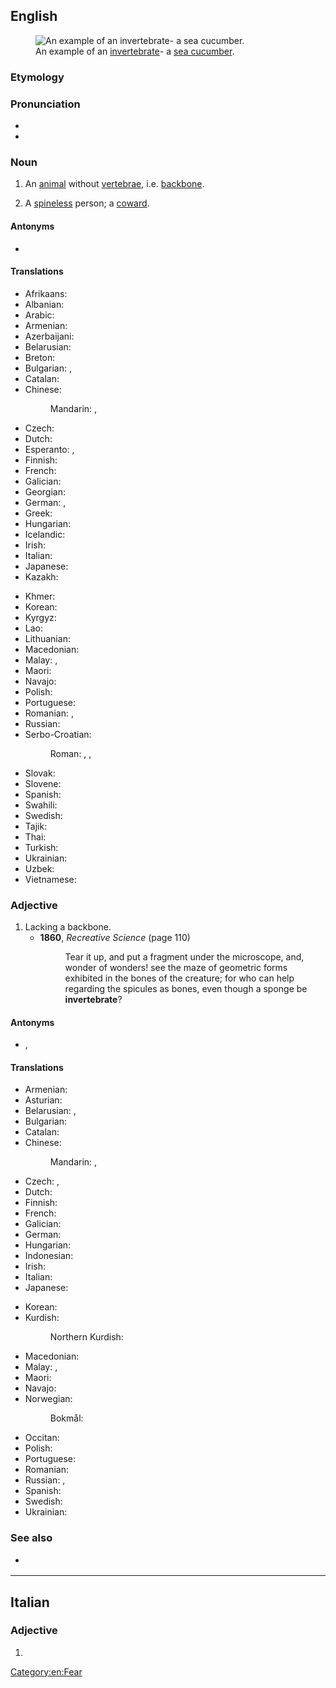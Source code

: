 ==English==
{{wikipedia}}
[[File:Thelenota ananas.jpg|thumb|An example of an [[invertebrate]]- a [[sea cucumber]].]]

===Etymology===
{{prefix|en|in|vertebrate}}

===Pronunciation===
* {{IPA|en|/ɪnˈvəːtɪbrət/}}
* {{audio|en|LL-Q1860 (eng)-Vininn126-invertebrate.wav|Audio (US)}}

===Noun===
{{en-noun}}

# An [[animal]] without [[vertebra]]e, i.e. [[backbone]].
# {{lb|en|informal}} A [[spineless]] person; a [[coward]].

====Antonyms====
* {{l|en|vertebrate}}

====Translations====
{{trans-top|animal without backbone}}
* Afrikaans: {{t|af|invertebraat}}
* Albanian: {{t|sq|invertebrore|m}}
* Arabic: {{t|ar|لَا فَقَارِيّ}}
* Armenian: {{t+|hy|անողնաշար}}
* Azerbaijani: {{t|az|onurğasız}}
* Belarusian: {{t|be|беспазвано́чнае|n}}
* Breton: {{t|br|divellkeineg|m}}
* Bulgarian: {{t|bg|[[безгръбначен|безгръбна́чно]] [[живо́тно]]|n}}, {{t+|bg|безгръбна́чно|n}}
* Catalan: {{t|ca|invertebrat|m}}
* Chinese:
*: Mandarin: {{t+|cmn|無脊椎動物}}, {{t+|cmn|无脊椎动物|tr=wújǐzhuī dòngwù}}
* Czech: {{t+|cs|bezobratlý|m}}
* Dutch: {{t+|nl|ongewervelde}}
* Esperanto: {{t|eo|malvertebrulo}}, {{t|eo|senvertebrulo}}
* Finnish: {{t+|fi|selkärangaton}}
* French: {{t+|fr|invertébré|m}}
* Galician: {{t|gl|invertebrado|m}}
* Georgian: {{t|ka|უხერხემლო}}
* German: {{t|de|Invertebrat|n}}, {{t|de|Wirbelloses|n}}
* Greek: {{t+|el|ασπόνδυλο|n}}
* Hungarian: {{t+|hu|gerinctelen}}
* Icelandic: {{t+|is|hryggleysingi|m}}
* Irish: {{t|ga|inveirteabrach|m}}
* Italian: {{t+|it|invertebrato|m}}
* Japanese: {{t+|ja|無脊椎動物|tr=むせきついどうぶつ, musekitsui dōbutsu}}
* Kazakh: {{t|kk|омыртқасыз}}
{{trans-mid}}
* Khmer: {{t|km|[[សត្វ]][[ឥត]][[ឆ្អឹងកង]]|tr=sat ʼət chʼəng kɑɑng}}
* Korean: {{t|ko|무척추동물(無脊椎動物)}}
* Kyrgyz: {{t|ky|омурткасыз}}
* Lao: {{t|lo|ສັດບໍ່ມີກະດູກສັນຫລັງ}}
* Lithuanian: {{t|lt|bestuburis|m}}
* Macedonian: {{t|mk|безрбетник|m}}
* Malay: {{t|ms|haiwan invertebrat}}, {{t|ms|invertebrat}}
* Maori: {{t|mi|hātaretare}}
* Navajo: {{t|nv|chʼosh bíígháán ádaadinígíí}}
* Polish: {{t+|pl|bezkręgowiec|m}}
* Portuguese: {{t+|pt|invertebrado|m}}
* Romanian: {{t+|ro|nevertebrată|f}}, {{t+|ro|nevertebrat|m}}
* Russian: {{t+|ru|беспозвоно́чное|n}}
* Serbo-Croatian:
*: Roman: {{t+|sh|beskičmenjak|m}}, {{t+|sh|beskičmen|m}}, {{t|sh|beskralješnjak|m}}
* Slovak: {{t|sk|bezstavovec|m}}
* Slovene: {{t|sl|nevretenčar|m}}
* Spanish: {{t+|es|invertebrado|m}}
* Swahili: {{t|sw|wasouti}}
* Swedish: {{t+|sv|ryggradslöst djur|n}}
* Tajik: {{t|tg|бемӯҳра}}
* Thai: {{t|th|สัตว์ไม่มีกระดูกสันหลัง}}
* Turkish: {{t+|tr|omurgasız}}
* Ukrainian: {{t|uk|[[безхребетний|безхребе́тна]] [[твари́на]]|f}}
* Uzbek: {{t+|uz|umurtqasiz}}
* Vietnamese: {{t|vi|động vật không xương sống}}
{{trans-bottom}}

===Adjective===
{{en-adj|-}}

# Lacking a backbone.
#* '''1860''', ''Recreative Science'' (page 110)
#*: Tear it up, and put a fragment under the microscope, and, wonder of wonders! see the maze of geometric forms exhibited in the bones of the creature; for who can help regarding the spicules as bones, even though a sponge be '''invertebrate'''?

====Antonyms====
* {{l|en|vertebrate}}, {{l|en|vertebrated}}

====Translations====
{{trans-top|lacking backbone}}
* Armenian: {{t+|hy|անողնաշար}}
* Asturian: {{t+|ast|invertebráu}}
* Belarusian: {{t|be|бесхрыбе́тны}}, {{t|be|беспазвано́чны}}
* Bulgarian: {{t+|bg|безгръбна́чен}}
* Catalan: {{t|ca|invertebrat}}
* Chinese:
*: Mandarin: {{t|cmn|[[無]][[脊椎]][[的]]}}, {{t|cmn|[[无]][[脊椎]][[的]]|tr=wú jǐzhuī de}}
* Czech: {{t|cs|bezpáteřný}}, {{t+|cs|bezobratlý}}
* Dutch: {{t+|nl|ongewerveld}}
* Finnish: {{t+|fi|selkärangaton}}
* French: {{t+|fr|invertébré}}
* Galician: {{t|gl|invertebrado}}
* German: {{t+|de|wirbellos}}
* Hungarian: {{t+|hu|gerinctelen}}
* Indonesian: {{t+|id|invertebrata}}
* Irish: {{t|ga|inveirteabrach}}
* Italian: {{t+|it|invertebrato}}
* Japanese: {{t+|ja|無脊椎|tr=むせきつい, musekitsui}}
{{trans-mid}}
* Korean: {{t|ko|무척추(無脊椎)}}
* Kurdish:
*: Northern Kurdish: {{t|kmr|bêbirrbirredar}}
* Macedonian: {{t|mk|безрбетен}}
* Malay: {{t|ms|tidak bertulang belakang}}, {{t|ms|invertebrat}}
* Maori: {{t|mi|tuaiwikore}}
* Navajo: {{t|nv|bíígháán ádaadinígíí}}
* Norwegian:
*: Bokmål: {{t|nb|virvelløs}}
* Occitan: {{t|oc|invertebrat}}
* Polish: {{t+|pl|bezkręgowy}}
* Portuguese: {{t+|pt|invertebrado}}
* Romanian: {{t+|ro|nevertebrat|m|n}}
* Russian: {{t+|ru|беспозвоно́чный}}, {{t+|ru|бесхребе́тный}}
* Spanish: {{t+|es|invertebrado}}
* Swedish: {{t+|sv|ryggradslös}}
* Ukrainian: {{t+|uk|безхребе́тний}}
{{trans-bottom}}

===See also===
* {{l|en|inveterate}} {{q|not to be confused}}

[[Category:en:Fear]]

----

==Italian==

===Adjective===
{{head|it|adjective form}}

# {{feminine plural of|it|invertebrato}}